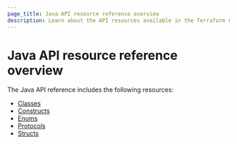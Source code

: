 ```yaml
---
page_title: Java API resource reference overview
description: Learn about the API resources available in the Terraform CDK library for Java.  
---
```


# Java API resource reference overview

The Java API reference includes the following resources:

- [Classes](/terraform/cdktf/api-reference/java/classes)
- [Constructs](/terraform/cdktf/api-reference/java/constructs)
- [Enums](/terraform/cdktf/api-reference/java/enums)
- [Protocols](/terraform/cdktf/api-reference/java/protocols)
- [Structs](/terraform/cdktf/api-reference/java/structs)
